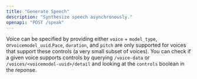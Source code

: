 ```yaml
---
title: "Generate Speech"
description: "Synthesize speech asynchronously."
openapi: "POST /speak"
---
```


Voice can be specified by providing either `voice` \+ `model_type`, or`voicemodel_uuid`.`Pace`, `duration`, and `pitch` are only supported for voices that support these controls (a very small subset of voices). You can check if a given voice supports controls by querying `/voice-data` or `/voices/<voicemodel-uuid>/detail` and looking at the `controls` boolean in the reponse.